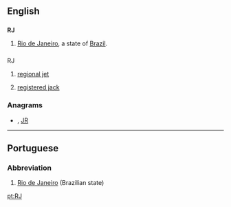 ==English==

==={{abbreviation}}===
'''RJ'''

# [[Rio de Janeiro]], a state of [[Brazil]].

==={{initialism}}===
;RJ

# {{aviation}} [[regional jet]]
# {{telecommunication}} [[registered jack]]

===Anagrams===
* {{alphagram|[[Jr#English|Jr]]}} , [[JR#English|JR]]


----

==Portuguese==

===Abbreviation===
{{infl|pt|abbreviation}}

# [[Rio de Janeiro]] (Brazilian state)

[[pt:RJ]]